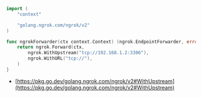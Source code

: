```go
import (
	"context"

	"golang.ngrok.com/ngrok/v2"
)

func ngrokForwarder(ctx context.Context) (ngrok.EndpointForwarder, error) {
	return ngrok.Forward(ctx,
		ngrok.WithUpstream("tcp://192.168.1.2:3306"),
		ngrok.WithURL("tcp://"),
	)
}
```

- [https://pkg.go.dev/golang.ngrok.com/ngrok/v2#WithUpstream](https://pkg.go.dev/golang.ngrok.com/ngrok/v2#WithUpstream)
